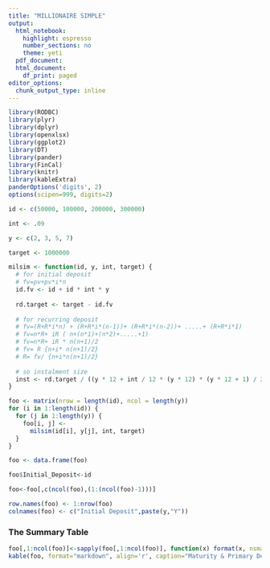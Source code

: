 ```yaml
---
title: "MILLIONAIRE SIMPLE"
output:
  html_notebook:
    highlight: espresso
    number_sections: no
    theme: yeti
  pdf_document:
  html_document:
    df_print: paged
editor_options: 
  chunk_output_type: inline
---
```


  
```r
library(RODBC)
library(plyr)
library(dplyr)
library(openxlsx)
library(ggplot2)
library(DT)
library(pander)
library(FinCal)
library(knitr)
library(kableExtra)
panderOptions('digits', 2)
options(scipen=999, digits=2)
```  

```r
id <- c(50000, 100000, 200000, 300000)

int <- .09

y <- c(2, 3, 5, 7)

target <- 1000000

milsim <- function(id, y, int, target) {
  # for initial deposit
  # fv=pv+pv*i*n
  id.fv <- id + id * int * y
  
  rd.target <- target - id.fv
  
  # for recurring deposit
  # fv=(R+R*i*n) + (R+R*i*(n-1))+ (R+R*i*(n-2))+ .....+ (R+R*i*1)
  # fv=n*R+ iR ( n+(n*1)+(n*2)+.....+1)
  # fv=n*R+ iR * n(n+1)/2
  # fv= R {n+i* n(n+1)/2}
  # R= fv/ {n+i*n(n+1)/2}
  
  # so instalment size
  inst <- rd.target / ((y * 12 + int / 12 * (y * 12) * (y * 12 + 1) / 2))
}

foo <- matrix(nrow = length(id), ncol = length(y))
for (i in 1:length(id)) {
  for (j in 1:length(y)) {
    foo[i, j] <-
      milsim(id[i], y[j], int, target)
  }
}

foo <- data.frame(foo)

foo$Initial_Deposit<-id

foo<-foo[,c(ncol(foo),(1:(ncol(foo)-1)))]

row.names(foo) <- 1:nrow(foo)
colnames(foo) <- c("Initial Deposit",paste(y,"Y"))
```
### The Summary Table
```r
foo[,1:ncol(foo)]<-sapply(foo[,1:ncol(foo)], function(x) format(x, nsmall=2, big.mark = ","))
kable(foo, format="markdown", align='r', caption="Maturity & Primary Deposit Wise Installment Size", row.names=T) %>% kable_styling(bootstrap_options = c("striped", "hover", "responsive"))
```